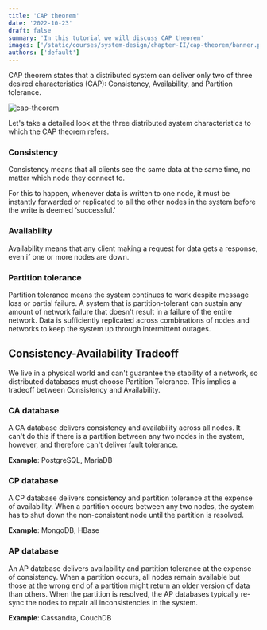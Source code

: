 ```yaml
---
title: 'CAP theorem'
date: '2022-10-23'
draft: false
summary: 'In this tutorial we will discuss CAP theorem'
images: ['/static/courses/system-design/chapter-II/cap-theorem/banner.png']
authors: ['default']
---
```


CAP theorem states that a distributed system can deliver only two of three desired characteristics (CAP): Consistency, Availability, and Partition tolerance.

![cap-theorem](/static/courses/system-design/chapter-II/cap-theorem/cap-theorem.png)

Let's take a detailed look at the three distributed system characteristics to which the CAP theorem refers.

### Consistency

Consistency means that all clients see the same data at the same time, no matter which node they connect to.

For this to happen, whenever data is written to one node, it must be instantly forwarded or replicated to all the other nodes in the system before the write is deemed ‘successful.'

### Availability

Availability means that any client making a request for data gets a response, even if one or more nodes are down.

### Partition tolerance

Partition tolerance means the system continues to work despite message loss or partial failure. A system that is partition-tolerant can sustain any amount of network failure that doesn't result in a failure of the entire network. Data is sufficiently replicated across combinations of nodes and networks to keep the system up through intermittent outages.

## Consistency-Availability Tradeoff

We live in a physical world and can't guarantee the stability of a network, so distributed databases must choose Partition Tolerance. This implies a tradeoff between Consistency and Availability.

### CA database

A CA database delivers consistency and availability across all nodes. It can't do this if there is a partition between any two nodes in the system, however, and therefore can't deliver fault tolerance.

**Example**: PostgreSQL, MariaDB

### CP database

A CP database delivers consistency and partition tolerance at the expense of availability. When a partition occurs between any two nodes, the system has to shut down the non-consistent node until the partition is resolved.

**Example**: MongoDB, HBase

### AP database

An AP database delivers availability and partition tolerance at the expense of consistency. When a partition occurs, all nodes remain available but those at the wrong end of a partition might return an older version of data than others. When the partition is resolved, the AP databases typically re-sync the nodes to repair all inconsistencies in the system.

**Example**: Cassandra, CouchDB
